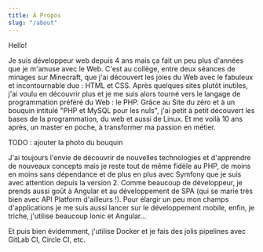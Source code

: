 ```yaml
---
title: À Propos
slug: "/about"
---
```


Hello!

Je suis développeur web depuis 4 ans mais ça fait un peu plus d'années que je m'amuse avec le Web.
C'est au collège, entre deux séances de minages sur Minecraft, que j'ai découvert les joies du Web avec le fabuleux et incontournable duo : HTML et CSS.
Après quelques sites plutôt inutiles, j'ai voulu en découvrir plus et je me suis alors tourné vers le langage de programmation préféré du Web : le PHP.
Grâce au Site du zéro et à un bouquin intitulé "PHP et MySQL pour les nuls", j'ai petit à petit découvert les bases de la programmation, du web et aussi de Linux.
Et me voilà 10 ans après, un master en poche, à transformer ma passion en métier.

TODO : ajouter la photo du bouquin

J'ai toujours l'envie de découvrir de nouvelles technologies et d'apprendre de nouveaux concepts mais je reste tout de même fidèle
au PHP, de moins en moins sans dépendance et de plus en plus avec Symfony que je suis avec attention depuis la version 2.
Comme beaucoup de développeur, je prends aussi goût à Angular et au développement de SPA (qui se marie très bien avec API Platform d'ailleurs !).
Pour élargir un peu mon champs d'applications je me suis aussi lancer sur le développement mobile, enfin, je triche, j'utilise beaucoup Ionic et Angular...

Et puis bien évidemment, j'utilise Docker et je fais des jolis pipelines avec GitLab CI, Circle CI, etc.
